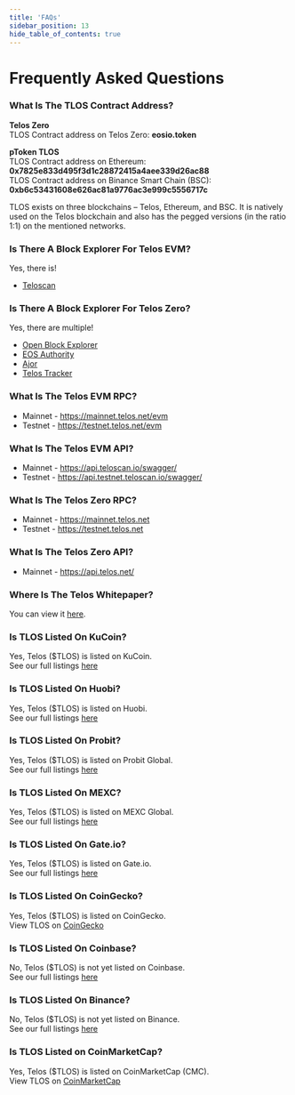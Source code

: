 ---
title: 'FAQs'
sidebar_position: 13
hide_table_of_contents: true
---

# Frequently Asked Questions

### What Is The TLOS Contract Address?

**Telos Zero**  
TLOS Contract address on Telos Zero: **eosio.token**  

**pToken TLOS**  
TLOS Contract address on Ethereum: **0x7825e833d495f3d1c28872415a4aee339d26ac88**  
TLOS Contract address on Binance Smart Chain (BSC): **0xb6c53431608e626ac81a9776ac3e999c5556717c**  

TLOS exists on three blockchains – Telos, Ethereum, and BSC. It is natively used on the Telos blockchain and also has the pegged versions (in the ratio 1:1) on the mentioned networks.

### Is There A Block Explorer For Telos EVM?

Yes, there is!
- [Teloscan](https://www.teloscan.io/)

### Is There A Block Explorer For Telos Zero?

Yes, there are multiple!
- [Open Block Explorer](https://explorer.telos.net/)
- [EOS Authority](https://eosauthority.com/?network=telos)
- [Ajor](https://ajor.io/)
- [Telos Tracker](https://telos.eosiotracker.io/)

### What Is The Telos EVM RPC?

- Mainnet - https://mainnet.telos.net/evm
- Testnet - https://testnet.telos.net/evm

### What Is The Telos EVM API?

- Mainnet - https://api.teloscan.io/swagger/
- Testnet - https://api.testnet.teloscan.io/swagger/

### What Is The Telos Zero RPC?

- Mainnet - https://mainnet.telos.net
- Testnet - https://testnet.telos.net

### What Is The Telos Zero API?

- Mainnet - https://api.telos.net/

### Where Is The Telos Whitepaper?

You can view it [here](https://www.allcryptowhitepapers.com/wp-content/uploads/2019/10/telos_white_paper_english.pdf).

### Is TLOS Listed On KuCoin?

Yes, Telos ($TLOS) is listed on KuCoin.  
See our full listings [here](/users/getting-started/fund-your-wallet)

### Is TLOS Listed On Huobi?

Yes, Telos ($TLOS) is listed on Huobi.  
See our full listings [here](/users/getting-started/fund-your-wallet)

### Is TLOS Listed On Probit?

Yes, Telos ($TLOS) is listed on Probit Global.  
See our full listings [here](/users/getting-started/fund-your-wallet)

### Is TLOS Listed On MEXC?

Yes, Telos ($TLOS) is listed on MEXC Global.  
See our full listings [here](/users/getting-started/fund-your-wallet)

### Is TLOS Listed On Gate.io?

Yes, Telos ($TLOS) is listed on Gate.io.  
See our full listings [here](/users/getting-started/fund-your-wallet)

### Is TLOS Listed On CoinGecko?

Yes, Telos ($TLOS) is listed on CoinGecko.  
View TLOS on [CoinGecko](https://www.coingecko.com/en/coins/telos)  

### Is TLOS Listed On Coinbase?

No, Telos ($TLOS) is not yet listed on Coinbase.  
See our full listings [here](/users/getting-started/fund-your-wallet)

### Is TLOS Listed On Binance?

No, Telos ($TLOS) is not yet listed on Binance.  
See our full listings [here](/users/getting-started/fund-your-wallet)

### Is TLOS Listed on CoinMarketCap?

Yes, Telos ($TLOS) is listed on CoinMarketCap (CMC).  
View TLOS on [CoinMarketCap](https://coinmarketcap.com/currencies/telos/)



 